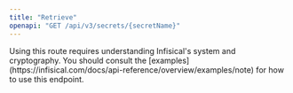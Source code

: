 ---
title: "Retrieve"
openapi: "GET /api/v3/secrets/{secretName}"
---

<Tip>
  Using this route requires understanding Infisical's system and cryptography.
  You should consult the [examples](https://infisical.com/docs/api-reference/overview/examples/note) for how to use
  this endpoint.
</Tip>
